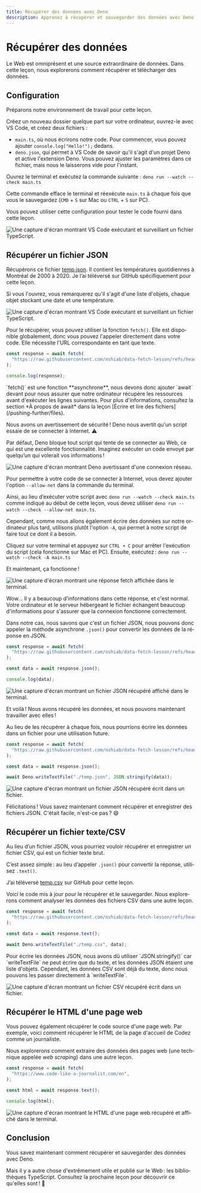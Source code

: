 ```yaml
---
title: Récupérer des données avec Deno
description: Apprenez à récupérer et sauvegarder des données avec Deno, y compris les fichiers JSON, CSV et HTML.
---
```



# Récupérer des données

<YouTube videoId="qjXKylGEnqk" lang="fr"/>

Le Web est omniprésent et une source extraordinaire de données. Dans cette leçon, nous explorerons comment récupérer et télécharger des données.

<NoticeIntro lang="fr"/>

## Configuration

Préparons notre environnement de travail pour cette leçon.

Créez un nouveau dossier quelque part sur votre ordinateur, ouvrez-le avec VS Code, et créez deux fichiers :

- `main.ts`, où nous écrirons notre code. Pour commencer, vous pouvez ajouter `console.log("Hello!");` dedans.
- `deno.json`, qui permet à VS Code de savoir qu'il s'agit d'un projet Deno et active l'extension Deno. Vous pouvez ajuster les paramètres dans ce fichier, mais nous le laisserons vide pour l'instant.

Ouvrez le terminal et exécutez la commande suivante : `deno run --watch --check main.ts`

Cette commande efface le terminal et réexécute `main.ts` à chaque fois que vous le sauvegardez (`CMD` + `S` sur Mac ou `CTRL` + `S` sur PC).

Vous pouvez utiliser cette configuration pour tester le code fourni dans cette leçon.

![Une capture d'écran montrant VS Code exécutant et surveillant un fichier TypeScript.](/assets/pushing-further/fetch/setup.png)

## Récupérer un fichier JSON

Récupérons ce fichier [temp.json](https://raw.githubusercontent.com/nshiab/data-fetch-lesson/refs/heads/main/temp.json). Il contient les températures quotidiennes à Montréal de 2000 à 2020. Je l’ai téléversé sur GitHub spécifiquement pour cette leçon.

Si vous l'ouvrez, vous remarquerez qu'il s'agit d'une liste d'objets, chaque objet stockant une date et une température.

![Une capture d'écran montrant VS Code exécutant et surveillant un fichier TypeScript.](/assets/pushing-further/fetch/json-file.png)

Pour le récupérer, vous pouvez utiliser la fonction `fetch()`. Elle est disponible globalement, donc vous pouvez l'appeler directement dans votre code. Elle nécessite l'URL correspondante en tant que texte.

```ts showLineNumbers filename="main.ts"
const response = await fetch(
  "https://raw.githubusercontent.com/nshiab/data-fetch-lesson/refs/heads/main/temp.json",
);

console.log(response);
```
<Callout type="info" emoji="💡">
    `fetch()` est une fonction **asynchrone**, nous devons donc ajouter `await` devant pour nous assurer que notre ordinateur récupère les ressources avant d'exécuter les lignes suivantes. Pour plus d'informations, consultez la section *À propos de await* dans la leçon [Écrire et lire des fichiers](/pushing-further/files).
</Callout>

Nous avons un avertissement de sécurité ! Deno nous avertit qu'un script essaie de se connecter à Internet. ⚠️

Par défaut, Deno bloque tout script qui tente de se connecter au Web, ce qui est une excellente fonctionnalité. Imaginez exécuter un code envoyé par quelqu’un qui volerait vos informations !

![Une capture d'écran montrant Deno avertissant d'une connexion réseau.](/assets/pushing-further/fetch/allow-net.png)

Pour permettre à votre code de se connecter à Internet, vous devez ajouter l'option `--allow-net` dans la commande du terminal.

Ainsi, au lieu d’exécuter votre script avec `deno run --watch --check main.ts` comme indiqué au début de cette leçon, vous devez utiliser `deno run --watch --check --allow-net main.ts`.

Cependant, comme nous allons également écrire des données sur notre ordinateur plus tard, utilisons plutôt l'option `-A`, qui permet à notre script de faire tout ce dont il a besoin.

Cliquez sur votre terminal et appuyez sur `CTRL + C` pour arrêter l'exécution du script (cela fonctionne sur Mac et PC). Ensuite, exécutez : `deno run --watch --check -A main.ts`

Et maintenant, ça fonctionne !

![Une capture d'écran montrant une réponse fetch affichée dans le terminal.](/assets/pushing-further/fetch/response.png)

Wow... Il y a beaucoup d'informations dans cette réponse, et c'est normal. Votre ordinateur et le serveur hébergeant le fichier échangent beaucoup d'informations pour s'assurer que la connexion fonctionne correctement.

Dans notre cas, nous savons que c'est un fichier JSON, nous pouvons donc appeler la méthode asynchrone `.json()` pour convertir les données de la réponse en JSON.

```ts showLineNumbers filename="main.ts"
const response = await fetch(
  "https://raw.githubusercontent.com/nshiab/data-fetch-lesson/refs/heads/main/temp.json",
);

const data = await response.json();

console.log(data);
```

![Une capture d'écran montrant un fichier JSON récupéré affiché dans le terminal.](/assets/pushing-further/fetch/json-data.png)

Et voilà ! Nous avons récupéré les données, et nous pouvons maintenant travailler avec elles !

Au lieu de les récupérer à chaque fois, nous pourrions écrire les données dans un fichier pour une utilisation future.

```ts showLineNumbers filename="main.ts"
const response = await fetch(
  "https://raw.githubusercontent.com/nshiab/data-fetch-lesson/refs/heads/main/temp.json",
);

const data = await response.json();

await Deno.writeTextFile("./temp.json", JSON.stringify(data));
```

![Une capture d'écran montrant un fichier JSON récupéré écrit dans un fichier.](/assets/pushing-further/fetch/json-write.png)

Félicitations ! Vous savez maintenant comment récupérer et enregistrer des fichiers JSON. C'était facile, n'est-ce pas ? 😄

## Récupérer un fichier texte/CSV

Au lieu d’un fichier JSON, vous pourriez vouloir récupérer et enregistrer un fichier CSV, qui est un fichier texte brut.

C’est assez simple : au lieu d’appeler `.json()` pour convertir la réponse, utilisez `.text()`.

J’ai téléversé [temp.csv](https://raw.githubusercontent.com/nshiab/data-fetch-lesson/refs/heads/main/temp.csv) sur GitHub pour cette leçon.

Voici le code mis à jour pour le récupérer et le sauvegarder. Nous explorerons comment analyser les données des fichiers CSV dans une autre leçon.

```ts showLineNumbers filename="main.ts"
const response = await fetch(
  "https://raw.githubusercontent.com/nshiab/data-fetch-lesson/refs/heads/main/temp.csv",
);

const data = await response.text();

await Deno.writeTextFile("./temp.csv", data);
```
<Callout type="info" emoji="💡">
    Pour écrire les données JSON, nous avons dû utiliser `JSON.stringify()` car `writeTextFile` ne peut écrire que du texte, et les données JSON étaient une liste d'objets. Cependant, les données CSV sont déjà du texte, donc nous pouvons les passer directement à `writeTextFile`.
</Callout>

![Une capture d'écran montrant un fichier CSV récupéré écrit dans un fichier.](/assets/pushing-further/fetch/csv-write.png)

## Récupérer le HTML d'une page web

Vous pouvez également récupérer le code source d'une page web. Par exemple, voici comment récupérer le HTML de la page d'accueil de Codez comme un journaliste.

Nous explorerons comment extraire des données des pages web (une technique appelée *web scraping*) dans une autre leçon.

```ts showLineNumbers filename="main.ts"
const response = await fetch(
  "https://www.code-like-a-journalist.com/en",
);

const html = await response.text();

console.log(html);
```

![Une capture d'écran montrant le HTML d'une page web récupéré et affiché dans le terminal.](/assets/pushing-further/fetch/html.png)

## Conclusion

Vous savez maintenant comment récupérer et sauvegarder des données avec Deno.

Mais il y a autre chose d'extrêmement utile et publié sur le Web : les bibliothèques TypeScript. Consultez la prochaine leçon pour découvrir ce qu'elles sont ! 👀

<NoticeEnd lang="fr"/>